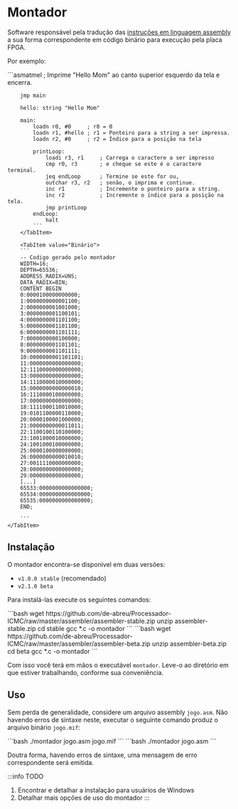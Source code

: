 
# Montador

Software responsável pela tradução das [instruções em linguagem assembly](/docs/linguagem-assembly/instrucoes) a sua forma correspondente em código binário para execução pela placa FPGA.

Por exemplo:

<Tabs>
    <TabItem value="Assembly">
        ```asmatmel
        ; Imprime "Hello Mom" ao canto superior esquerdo da tela e encerra.

        jmp main

        hello: string "Hello Mom"

        main:
            loadn r0, #0     ; r0 = 0
            loadn r1, #hello ; r1 = Ponteiro para a string a ser impressa.
            loadn r2, #0     ; r2 = Índice para a posição na tela

            printLoop:
                loadi r3, r1     ; Carrega o caractere a ser impresso
                cmp r0, r3       ; e cheque se este é o caractere terminal.
                jeq endLoop      ; Termine se este for ou,
                outchar r3, r2   ; senão, o imprima e continue.
                inc r1           ; Incremente o ponteiro para a string.
                inc r2           ; Incremente o índice para a posição na tela.
                jmp printLoop
            endLoop:
                halt
            ```
        </TabItem>

        <TabItem value="Binário">
        ```
        -- Codigo gerado pelo montador
        WIDTH=16;
        DEPTH=65536;
        ADDRESS_RADIX=UNS;
        DATA_RADIX=BIN;
        CONTENT BEGIN
        0:0000100000000000;
        1:0000000000001100;
        2:0000000001001000;
        3:0000000001100101;
        4:0000000001101100;
        5:0000000001101100;
        6:0000000001101111;
        7:0000000000100000;
        8:0000000001101101;
        9:0000000001101111;
        10:0000000001101101;
        11:0000000000000000;
        12:1110000000000000;
        13:0000000000000000;
        14:1110000010000000;
        15:0000000000000010;
        16:1110000100000000;
        17:0000000000000000;
        18:1111000110010000;
        19:0101100000110000;
        20:0000100001000000;
        21:0000000000011011;
        22:1100100110100000;
        23:1001000010000000;
        24:1001000100000000;
        25:0000100000000000;
        26:0000000000010010;
        27:0011110000000000;
        28:0000000000000000;
        29:0000000000000000;
        [...]
        65533:0000000000000000;
        65534:0000000000000000;
        65535:0000000000000000;
        END;

        ```
    </TabItem>
</Tabs>

## Instalação
O montador encontra-se disponível em duas versões:

- `v1.0.0 stable` (recomendado)
- `v2.1.0 beta`

Para instalá-las execute os seguintes comandos:

<Tabs>
    <TabItem value="stable">
        ```bash
        wget https://github.com/de-abreu/Processador-ICMC/raw/master/assembler/assembler-stable.zip
        unzip assembler-stable.zip
        cd stable
        gcc *.c -o montador
        ```
    </TabItem>
    <TabItem value="beta">
        ```bash
        wget https://github.com/de-abreu/Processador-ICMC/raw/master/assembler/assembler-beta.zip
        unzip assembler-beta.zip
        cd beta
        gcc *.c -o montador
        ```
    </TabItem>
</Tabs>

Com isso você terá em mãos o executável `montador`. Leve-o ao diretório em que estiver trabalhando, conforme sua conveniência.

## Uso

Sem perda de generalidade, considere um arquivo assembly `jogo.asm`. Não havendo erros de sintaxe neste, executar o seguinte comando produz o arquivo binário `jogo.mif`:


<Tabs>
    <TabItem value="stable">
        ```bash
        ./montador jogo.asm jogo.mif
        ```
    </TabItem>
    <TabItem value="beta">
        ```bash
        ./montador jogo.asm
        ```
    </TabItem>
</Tabs>

Doutra forma, havendo erros de sintaxe, uma mensagem de erro correspondente será emitida.

:::info TODO
1. Encontrar e detalhar a instalação para usuários de Windows
2. Detalhar mais opções de uso do montador
:::

